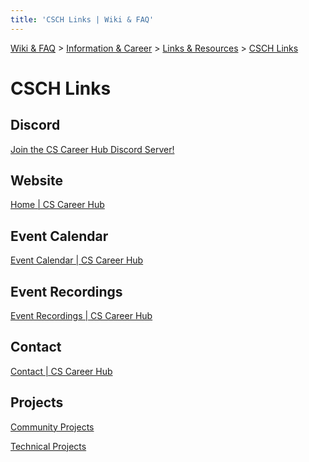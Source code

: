 ```yaml
---
title: 'CSCH Links | Wiki & FAQ'
---
```



[Wiki & FAQ](/wiki-faq) > [Information & Career](/wiki-faq/information-career) > [Links & Resources](/wiki-faq/information-career/links-resources) > [CSCH Links](/wiki-faq/information-career/links-resources/csch-links)

<h1 className={styles.bigTitle}>CSCH Links</h1>

## Discord

[Join the CS Career Hub Discord Server!](https://discord.gg/cscareerhub)

## Website

[Home | CS Career Hub](https://cscareerhub.com)

## Event Calendar

[Event Calendar | CS Career Hub](https://cscareerhub.com/event-calendar)

## Event Recordings

[Event Recordings | CS Career Hub](https://cscareerhub.com/event-recordings)

## Contact

[Contact | CS Career Hub](https://cscareerhub.com/contact)

## Projects

[Community Projects](/wiki-faq/information-career/links-resources/csch-links/community-projects)

[Technical Projects](/wiki-faq/information-career/links-resources/csch-links/technical-projects)

